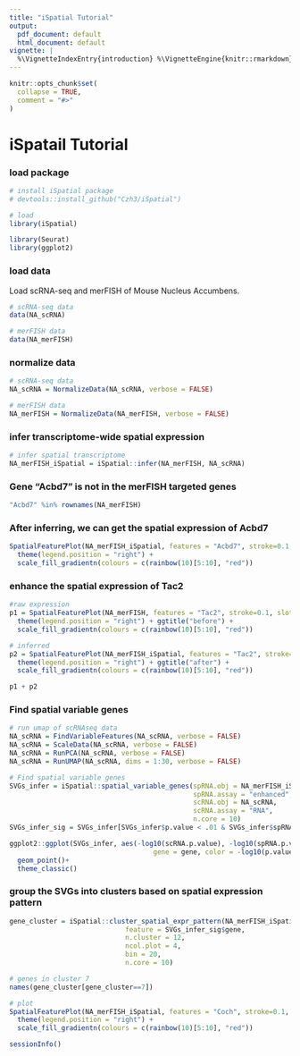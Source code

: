 ```yaml
---
title: "iSpatial Tutorial"
output:
  pdf_document: default
  html_document: default
vignette: |
  %\VignetteIndexEntry{introduction} %\VignetteEngine{knitr::rmarkdown} %\VignetteEncoding{UTF-8}
---
```


```r
knitr::opts_chunk$set(
  collapse = TRUE,
  comment = "#>"
)
```
# iSpatail Tutorial

### load package
```r
# install iSpatial package
# devtools::install_github("Czh3/iSpatial")

# load
library(iSpatial)

library(Seurat)
library(ggplot2)
```

### load data
Load scRNA-seq and merFISH of Mouse Nucleus Accumbens.
```r
# scRNA-seq data
data(NA_scRNA)

# merFISH data
data(NA_merFISH)
```

### normalize data
```r
# scRNA-seq data
NA_scRNA = NormalizeData(NA_scRNA, verbose = FALSE)

# merFISH data
NA_merFISH = NormalizeData(NA_merFISH, verbose = FALSE)
```

### infer transcriptome-wide spatial expression
```r
# infer spatial transcriptome
NA_merFISH_iSpatial = iSpatial::infer(NA_merFISH, NA_scRNA)
```


### Gene "Acbd7" is not in the merFISH targeted genes
```r
"Acbd7" %in% rownames(NA_merFISH)
```

### After inferring, we can get the spatial expression of Acbd7
```r
SpatialFeaturePlot(NA_merFISH_iSpatial, features = "Acbd7", stroke=0.1, slot="data") +
  theme(legend.position = "right") +
  scale_fill_gradientn(colours = c(rainbow(10)[5:10], "red"))
```

### enhance the spatial expression of Tac2
```r
#raw expression
p1 = SpatialFeaturePlot(NA_merFISH, features = "Tac2", stroke=0.1, slot="data") +
  theme(legend.position = "right") + ggtitle("before") +
  scale_fill_gradientn(colours = c(rainbow(10)[5:10], "red"))

# inferred
p2 = SpatialFeaturePlot(NA_merFISH_iSpatial, features = "Tac2", stroke=0.1, slot="data") +
  theme(legend.position = "right") + ggtitle("after") +
  scale_fill_gradientn(colours = c(rainbow(10)[5:10], "red"))

p1 + p2
```

### Find spatial variable genes
```r
# run umap of scRNAseq data
NA_scRNA = FindVariableFeatures(NA_scRNA, verbose = FALSE)
NA_scRNA = ScaleData(NA_scRNA, verbose = FALSE)
NA_scRNA = RunPCA(NA_scRNA, verbose = FALSE)
NA_scRNA = RunUMAP(NA_scRNA, dims = 1:30, verbose = FALSE)

# Find spatial variable genes
SVGs_infer = iSpatial::spatial_variable_genes(spRNA.obj = NA_merFISH_iSpatial,
                                              spRNA.assay = "enhanced",
                                              scRNA.obj = NA_scRNA,
                                              scRNA.assay = "RNA",
                                              n.core = 10)
SVGs_infer_sig = SVGs_infer[SVGs_infer$p.value < .01 & SVGs_infer$spRNA.p.value < .01, ]

ggplot2::ggplot(SVGs_infer, aes(-log10(scRNA.p.value), -log10(spRNA.p.value),
                                    gene = gene, color = -log10(p.value))) +
  geom_point()+
  theme_classic()
```

### group the SVGs into clusters based on spatial expression pattern
```r
gene_cluster = iSpatial::cluster_spatial_expr_pattern(NA_merFISH_iSpatial, "enhanced", 
                             feature = SVGs_infer_sig$gene, 
                             n.cluster = 12,
                             ncol.plot = 4, 
                             bin = 20,
                             n.core = 10)

# genes in cluster 7
names(gene_cluster[gene_cluster==7])

# plot
SpatialFeaturePlot(NA_merFISH_iSpatial, features = "Coch", stroke=0.1, slot="data") +
  theme(legend.position = "right") + 
  scale_fill_gradientn(colours = c(rainbow(10)[5:10], "red"))

```

```r
sessionInfo()
```

